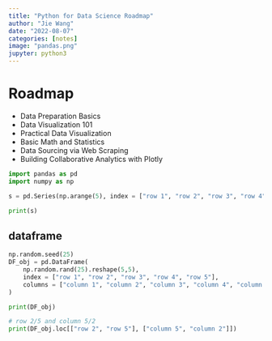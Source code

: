 ```yaml
---
title: "Python for Data Science Roadmap"
author: "Jie Wang"
date: "2022-08-07"
categories: [notes]
image: "pandas.png"
jupyter: python3
---
```


# Roadmap

+ Data Preparation Basics
+ Data Visualization 101
+ Practical Data Visualization
+ Basic Math and Statistics
+ Data Sourcing via Web Scraping
+ Building Collaborative Analytics with Plotly

```python
import pandas as pd
import numpy as np

s = pd.Series(np.arange(5), index = ["row 1", "row 2", "row 3", "row 4", "row 5"])

print(s)

```

## dataframe

```python
np.random.seed(25)
DF_obj = pd.DataFrame(
    np.random.rand(25).reshape(5,5),
    index = ["row 1", "row 2", "row 3", "row 4", "row 5"],
    columns = ["column 1", "column 2", "column 3", "column 4", "column 5"]
)

print(DF_obj)

# row 2/5 and column 5/2
print(DF_obj.loc[["row 2", "row 5"], ["column 5", "column 2"]])
```


